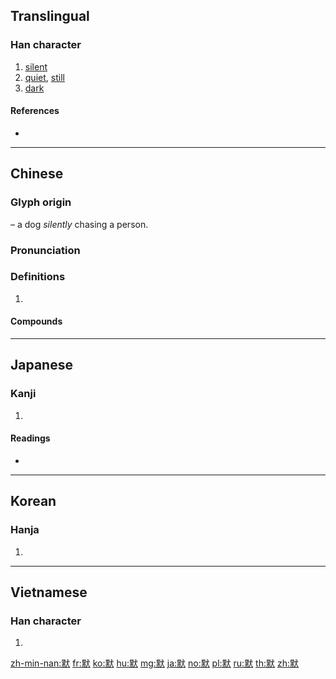 {{character info/new}}
{{also|黙}}
==Translingual==
{{ja-forms|[[黙]]|默|默}}

===Han character===
{{Han char|rn=203|rad=黑|as=04|sn=16|four=63334|canj=WFIK}}

# [[silent]]
# [[quiet]], [[still]]
# [[dark]]

====References====
* {{Han ref|kx=1519.110|dkj=48063|dj=2052.240|hdz=74744.110|uh=9ED8|ud=40664|bh=C071|bd=49265}}

----

==Chinese==
{{zh-forms|alt=嘿}}

===Glyph origin===
{{Han etym}}
{{Han compound|ls=psc|黑|c1=p|犬|c2=s|t2=dog}} &ndash; a dog ''silently'' chasing a person.

===Pronunciation===
{{zh-pron
|m=mò
|c=mak6
|mn=hm̍h
|mc=y
|oc=y
|cat=
}}

===Definitions===
{{zh-hanzi}}

# {{rfdef|zh}}

====Compounds====
{{zh-der|沉默|默哀|默禱|默讀|默記|默默|默默無聞|默念|默片|默契|默然|默認|默誦|默想|默寫|默許|冥默|幽默感|慎默|循默|喑默|幽默|啞默悄靜|啽默|拱默|沖默|沉默寡言|潛神默思|沉默是金|眇默|理默|瘖默|潛移默運|潛移默化|潛神默記|打破沉默|淵默|潛移默奪|默稿|默默無聲|默祐|默默無語|緘默權|默示|默無一言|默默無言|默默不語|默識|默算|默然無聲|默思|默存|默坐|默唸|默劇|默不作聲|黑色幽默|鴉默雀靜|靜默|默書|默照禪|緘默}}

----

==Japanese==

===Kanji===
{{ja-kanji|grade=|rs=黑04|style=ky|shin=黙}}

# {{defn|lang=ja|sort=黑04}}

====Readings====
* {{ja-readings|on=[[もく]] (moku)|kun=[[だまる]] (damaru)}}

----

==Korean==

===Hanja===
{{ko-hanja|hangeul=묵|eumhun=|rv=muk|mr=muk|y=muk}}

# {{defn|lang=ko|sort=黑04}}

----

==Vietnamese==

===Han character===
{{vi-hantu|[[mặc]], [[mắc]]|rs=黑04}}

# {{defn|lang=vi|sort=黑04}}

[[zh-min-nan:默]]
[[fr:默]]
[[ko:默]]
[[hu:默]]
[[mg:默]]
[[ja:默]]
[[no:默]]
[[pl:默]]
[[ru:默]]
[[th:默]]
[[zh:默]]